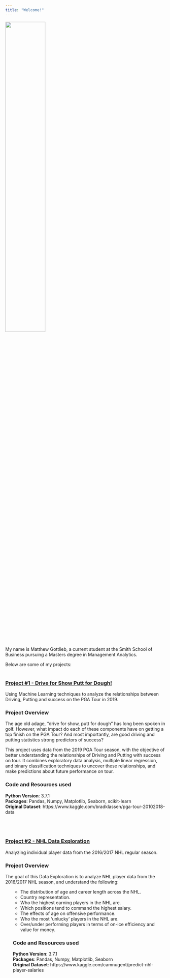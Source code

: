 ```yaml
---
title: "Welcome!"
---
```


<img src="files/pic2.jpg" style="width:50%">

My name is Matthew Gottlieb, a current student at the Smith School of Business pursuing a Masters degree in Management Analytics. 

Below are some of my projects: 
<br/><br/>

### [**Project #1 - Drive for Show Putt for Dough!**](https://github.com/matthew-gottlieb/Drive_for_Show_Putt_for_Dough)
Using Machine Learning techniques to analyze the relationships between Driving, Putting and success on the PGA Tour in 2019.
<br/>

### **Project Overview**
The age old adage, "drive for show, putt for dough" has long been spoken in golf. However, what impact do each of these components have on getting a top finish on the PGA Tour? And most importantly, are good driving and putting statistics strong predictors of success?
<br/>

This project uses data from the 2019 PGA Tour season, with the objective of better understanding the relationships of Driving and Putting with success on tour. It combines exploratory data analysis, multiple linear regression, and binary classification techniques to uncover these relationships, and make predictions about future performance on tour.
<br/>

### **Code and Resources used**
 **Python Version**: 3.7.1
<br>
**Packages**: Pandas, Numpy, Matplotlib, Seaborn, scikit-learn
<br>
 **Original Dataset**: https://www.kaggle.com/bradklassen/pga-tour-20102018-data
<br/><br/><br/><br/>

### [**Project #2 - NHL Data Exploration**](https://github.com/matthew-gottlieb/NHL_Data_Exploration)
Analyzing individual player data from the 2016/2017 NHL regular season. 

### **Project Overview**
The goal of this Data Exploration is to analyze NHL player data from the 2016/2017 NHL season, and understand the following:
<ul>
- The distribution of age and career length across the NHL.
- Country representation. 
- Who the highest earning players in the NHL are.
- Which positions tend to command the highest salary.
- The effects of age on offensive performance.
- Who the most 'unlucky' players in the NHL are.
- Over/under performing players in terms of on-ice efficiency and value for money.
 
### **Code and Resources used**
**Python Version**: 3.7.1
<br>
**Packages**: Pandas, Numpy, Matplotlib, Seaborn
<br>
**Original Dataset**: https://www.kaggle.com/camnugent/predict-nhl-player-salaries